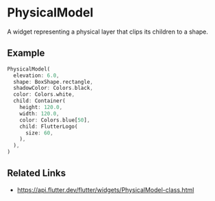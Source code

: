 

<Meta of={PhysicalModelStories} />

# PhysicalModel

A widget representing a physical layer that clips its children to a shape.

## Example

```dart liveslice=PhysicalModel
PhysicalModel(
  elevation: 6.0,
  shape: BoxShape.rectangle,
  shadowColor: Colors.black,
  color: Colors.white,
  child: Container(
    height: 120.0,
    width: 120.0,
    color: Colors.blue[50],
    child: FlutterLogo(
      size: 60,
    ),
  ),
)
```

## Related Links

- https://api.flutter.dev/flutter/widgets/PhysicalModel-class.html
